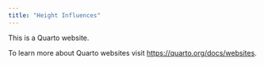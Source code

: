 ```yaml
---
title: "Height Influences"
---
```


This is a Quarto website.

To learn more about Quarto websites visit <https://quarto.org/docs/websites>.
